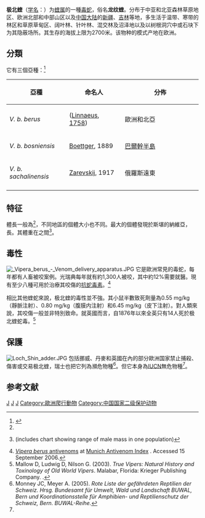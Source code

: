 {{speciesbox
 | image = Benny Trapp Vipera berus.jpg
 | image_alt =
 | status = LC
 | status_system = IUCN3.1
 | status_ref = <ref name="IUCN">{{cite iucn |authors= J.C. Isailovic; M. Vogrin; C. Corti; P. Sá-Sousa; M. Cheylan; J.M. Pleguezuelos; L. Tomović; B. Sterijovski; U. Joger; A. Westerström; B. Borczyk; B. Schmidt; A. Meyer; R. Sindaco; D. Jelić|title= ''Vipera berus'' |year= 2009|page= e.T157248A5059709 |accessdate= 13 January 2020}}</ref>
 | genus = Vipera
 | species = berus
 | authority = ([[Carl_Linnaeus|Linnaeus]], [[自然系統第十版|1758]])
 | range_map = Vipera berus distribution.svg
 | synonyms =
{{hidden begin| title=列表}}
* [''Coluber''] ''berus'' <small>[[Carl_Linnaeus|Linnaeus]], [[自然系統第十版|1758]]</small>
* [''Coluber''] ''Chersea'' <small>[[Carl_Linnaeus|Linnaeus]], 1758</small>
* ''Coluber prester'' <small>Linnaeus, 1761</small>
* ''Coluber vipera Anglorum'' <small>[[Josephus_Nicolaus_Laurenti|Laurenti]], 1768</small>
* ''Coluber Melanis'' <small>[[Peter_Simon_Pallas|Pallas]], 1771</small>
* ''Coluber Scytha'' <small>Pallas, 1773</small>
* ''C''[''oluber'']. ''Scytha'' <small>— [[Pierre_Joseph_Bonnaterre|Bonnaterre]], 1790</small>
* ''Vipera melanis'' <small>— [[Charles-Nicolas-Sigisbert_Sonnini_de_Manoncourt|Sonnini]] & [[Pierre_André_Latreille|Latreille]], 1801</small>
* ''Vipera berus'' <small>— [[François_Marie_Daudin|Daudin]], 1803</small>
* ''Vipera chersea'' <small>— Daudin, 1803</small>
* ''Vipera prester'' <small>— Daudin, 1803</small>
* [''Coluber''] ''Caeruleus'' <small>Sheppard, 1804</small>
* ''Vipera communis'' <small>[[William_Elford_Leach|Leach]], 1817</small>
* ''Coluber chersea'' var. ''marasso'' <small>[[Ciro_Pollini|Pollini]], 1818</small>
* [''Pelias''] ''berus'' <small>— [[Blasius_Merrem|Merrem]], 1820</small>
* [''Vipera''] ''marasso'' <small>— Sette, 1821</small>
* ''Vipera limnaea'' <small>Bendiscioli, 1826</small>
* ''Vipera trilamina'' <small>[[Pierre-Aimé_Millet|Millet]], 1828</small>
* [''Pelias''] ''Chersea'' <small>— [[Johann_Georg_Wagler|Wagler]], 1830</small>
* ''Vipera torva'' <small>Lenz, 1832</small>
* ''Pelias dorsalis'' <small>[[John_Edward_Gray|Gray]], 1842</small>
* ''V''[''ipera'']. ''Prester'' var. ''gagatina'' <small>[[Christian_Friedrich_Freyer|Freyer]], 1842</small>
* ''Echidnoides trilamina'' <small>— Mauduyt, 1844</small>
* ''Vipera Pelias'' <small>Soubeiran, 1855</small>
* ''Pelias berus'' var. ''Prester'' <small>— [[Albert_Günther|Günther]], 1858</small>
* ''Pelias berus'' var. ''Chersea'' <small>— Günther, 1858</small>
* ''P''[''elias berus'']. Var. ''dorsalis'' <small>— [[Edward_Drinker_Cope|Cope]], 1860</small>
* ''P''[''elias berus'']. Var. ''niger'' <small>Cope, 1860</small>
* ''V''[''ipera'']. (''Pelias'') ''berus'' <small>— [[Giorgio_Jan|Jan]], 1863</small>
* ''V''[''ipera'']. (''Pelias'') ''berus'' var. ''prester'' <br /><small>— Jan, 1863</small>
* ''V''[''ipera'']. (''Pelias'') ''berus'' var. ''lymnaea'' <br /><small>— Jan, 1863</small>
* ''Pelias Chersea'' <small>— Erber, 1863</small>
* ''Pelias berus'' <small>— Erber, 1863</small>
* ''Vipera berus'' var. ''prester'' <br /><small>— Jan & Sordelli, 1874</small>
* ''Vipera berus'' [''berus''] <small>— [[Oskar_Boettger|Boettger]], 1889</small>
* [''Vipera berus''] var. ''montana'' <small>[[Lajos_Méhelÿ|Méhelÿ]], 1893</small>
* ''Vipera berus'' <small>— [[George_Albert_Boulenger|Boulenger]], 1896</small>
* ''Pelias berus lugubris'' <small>Kashehenko, 1902</small>
* ''Vipera berus pelias'' <small>— Chabanaud, 1923</small>
* [''Vipera'' (''Pelias'') ''berus''] forma ''brunneomarcata'' <small>A.F. Reuss, 1923</small>
* [''Vipera'' (''Pelias'') ''berus''] forma ''luteoalba'' <small>A.F. Reuss, 1923</small>
* [''Vipera'' (''Pelias'') ''berus''] forma ''ochracea asymmetrica'' <small>A.F. Reuss, 1923</small>
* [''Vipera'' (''Pelias'') ''berus''] ''rudolphi-marchica'' <small>A.F. Reuss, 1924</small>
* [''Vipera'' (''Pelias'') ''berus''] forma ''bilineata'' <small>A.F. Reuss, 1924</small>
* ''Vipera'' (''Pelias'') ''berus'' forma <br />''chersea-splendens'' <small>A.F. Reuss, 1925</small>
* ''Vipera'' (''Pelias'') ''berus'' forma <br />''ochracea-splendens'' <small>A.F. Reuss, 1925</small>
* ''Vipera'' (''Pelias'') ''berus'' forma ''rutila'' <br /><small>A.F. Reuss, 1925</small>
* ''Vipera'' (''Pelias'') ''berus'' forma ''punctata'' <br /><small>A.F. Reuss, 1925</small>
* ''Coluber sachalinensis continentalis'' <small>[[Alexander_Mikhailovich_Nikolsky|Nikolski]], 1927</small>
* ''P''[''elias'']. ''sudetica'' <small>A.F. Reuss, 1927</small><br />(''[[nomen_nudum|nomen nudum]]'')
* ''V''[''ipera'']. ''berus marchici'' <small>A.F. Reuss, 1927</small>
* ''Vipera berus rudolphi'' <small>A.F. Reuss, 1927</small><br />(''nomen nudum'')
* ''Vipera berus berus'' <br /><small>— [[Robert_Mertens|Mertens]] & [[Lorenz_Müller|L. Müller]], 1928</small>
* [''Pelias''] ''elberfeldi'' <small>A.F. Reuss, 1929</small>
* ''Pelias rudolphi'' <small>— A.F. Reuss, 1930</small>
* ''Pelias schöttleri'' <small>A.F. Reuss, 1930</small>
* ''P''[''elias'']. ''tyrolensis'' <small>A.F. Reuss, 1930</small>
* ''Pelias schreiberi'' <small>A.F. Reuss, 1930</small>
* ''Pelias flavescens'' <small>A.F. Reuss, 1930</small><br />(''nomen nudum'')
* ''Pelias subalpina'' <small>A.F. Reuss, 1930</small><br />(''nomen nudum'')
* ''Pelias neglecta'' <small>A.F. Reuss, 1932</small>
* ''Vipera berus sphagnosa'' <small>[[V.A._Krassawzef|Krassawzef]], 1932</small>
* ''Pelias occidentalis'' <small>A.F. Reuss, 1933</small>
* ''Pelias occidentalis oldesloensis'' <br /><small>A.F. Reuss, 1933</small> (''nomen nudum'')
* ''Pelias occidentalis orbensis'' <br /><small>A.F. Reuss, 1933</small> (''nomen nudum'')
* ''Pelias sudetica'' forma ''steinii'' <br /><small>A.F. Reuss, 1935</small> (''nomen nudum'')
* ''Vipera marchici'' <small>— A.F. Reuss, 1935</small>
* ''Pelias sudetica steinii'' forma ''emarcata'' <small>A.F. Reuss, 1937</small> (''[[nomen_illegitimum|nomen illegitimum]]'')
* ''Vipera'' (''Vipera'') ''berus berus'' <small>— [[Fritz_Jürgen_Obst|Obst]], 1983</small>
* ''Vipera berus'' forma ''brunneomarcata'' <br /><small>— [[Philippe_Golay|Golay]] et al., 1993</small>
* ''Vipera berus'' forma <br />''ochracea-asymmetrica'' <small>— Golay et al., 1993</small>
* ''Vipera berus'' forma ''luteoalba'' <br /><small>— Golay et al., 1993</small>
* ''Pelias schoettleri'' <small>— Golay et al., 1993</small>
* ''Coluber coeruleus'' <small>— Golay et al., 1993</small>
* ''Vipera berus'' <small>— Golay et al., 1993</small><ref name="McD99">McDiarmid RW, [[Jonathan_A._Campbell|Campbell JA]], Touré T. (1999). ''Snake Species of the World: A Taxonomic and Geographic Reference, Volume 1''. Washington, District of Columbia: Herpetologists' League. {{ISBN|1-893777-00-6}} (series). {{ISBN|1-893777-01-4}} (volume).</ref>
{{hidden end}}
}}

'''极北蝰'''（[[学名|学名]]：{{lang|la|''Vipera berus''}}）为[[蝰属|蝰属]]的一種[[毒蛇|毒蛇]]，俗名'''龙纹蝰'''。分布于中亚和北亚森林草原地区、欧洲北部和中部山区以及[[中国大陆|中国大陆]]的[[新疆|新疆]]、[[吉林|吉林]]等地，多生活于温带、寒带的林区和草原草甸区、阔叶林、针叶林、混交林及沼泽地以及以树根洞穴中或石块下为其隐蔽场所。其生存的海拔上限为2700米。该物种的模式产地在欧洲。

==分類==
它有三個亞種：<ref name="ITIS">{{ITIS|id=634988 |taxon=''Vipera berus'' |accessdate = 15 August 2006}}</ref>
{| class="wikitable"
!亞種
!命名人
!分佈
|-
|''V. b. berus''
|([[Carl_Linnaeus|Linnaeus]], [[自然系統第十版|1758]])
|style="width:40%"|歐洲和北亞
|-
|''V. b. bosniensis''
|[[Oskar_Boettger|Boettger]], 1889
|[[巴爾幹半島|巴爾幹半島]]
|-
|''V. b. sachalinensis''
|[[Sergei_Fedorovich_Zarevskij|Zarevskij]], 1917
|俄羅斯遠東
|-
|}

==特征==
體長一般為{{convert|55|cm|in|abbr=on}}<ref name="Mal03"/>，不同地區的個體大小也不同。最大的個體發現於斯堪的納維亞，長{{convert|90|cm|in|abbr=on}}。其體重在{{convert|50|-|180|g|oz}}之間<ref>{{cite journal|title=Is sperm really so cheap? Costs of reproduction in male adders,''Vipera berus''|doi=10.1098/rspb.1997.0065|jstor=50437|pmc=1688262|year=1997|last1=Olsson|first1=M.|last2=Madsen|first2=T.|last3=Shine|first3=R.|journal=Proceedings of the Royal Society B: Biological Sciences|volume=264|issue=1380|pages=455–459}} (includes chart showing range of male mass in one population)</ref>。

==毒性==
[[File:_Vipera_berus_-_Venom_delivery_apparatus.JPG|thumb]]
它是歐洲常見的毒蛇，每年都有人畜被咬案例。光瑞典每年就有約1,300人被咬，其中約12%需要就醫。現有至少八種可用於治療其咬傷的[[抗蛇毒素|抗蛇毒素]]。<ref name="MAVIN">[http://www.toxinfo.org/antivenoms/indication/VIPERA_BERUS.html ''Vipera berus'' antivenoms] {{Wayback|url=http://www.toxinfo.org/antivenoms/indication/VIPERA_BERUS.html |date=20190417204349 }} at [http://www.toxinfo.org/antivenoms/ Munich Antivenom Index] {{Wayback|url=http://www.toxinfo.org/antivenoms/ |date=20090830040134 }}. Accessed 15 September 2006.</ref>

相比其他蝰蛇來說，极北蝰的毒性並不強。其小鼠半數致死劑量為0.55 mg/kg（靜脈注射）、0.80 mg/kg（腹膜内注射）和6.45 mg/kg（皮下注射）。對人類來說，其咬傷一般並非特別致命。就英國而言，自1876年以來全英只有14人死於极北蝰蛇毒。<ref name="Mal03">Mallow D, Ludwig D, Nilson G. (2003). ''True Vipers: Natural History and Toxinology of Old World Vipers''. Malabar, Florida: Krieger Publishing Company. {{ISBN|0-89464-877-2}}.</ref>
==保護==
[[File:Loch_Shin_adder.JPG|thumb]]
包括挪威、丹麥和英國在內的部分歐洲国家禁止捕殺、傷害或交易极北蝰，瑞士也把它列為瀕危物種<ref>Monney JC, Meyer A. (2005). ''Rote Liste der gefährdeten Reptilien der Schweiz. Hrsg. Bundesamt für Umwelt, Wald und Landschaft BUWAL, Bern und Koordinationsstelle für Amphibien- und Reptilienschutz der Schweiz, Bern. BUWAL-Reihe.''</ref>。但它本身為[[IUCN|IUCN]]無危物種<ref name="IUCN"/>。

== 参考文献 ==
{{reflist}}

{{Wikispecies|Vipera berus}}
{{Taxonbar|from=Q192056}}

[[Category:蝰属|J]]
[[Category:卡尔·林奈命名的生物分类|J]]
[[Category:1758年描述的爬行动物|J]]
[[Category:歐洲爬行動物|Category:歐洲爬行動物]]
[[Category:中国国家二级保护动物|Category:中国国家二级保护动物]]